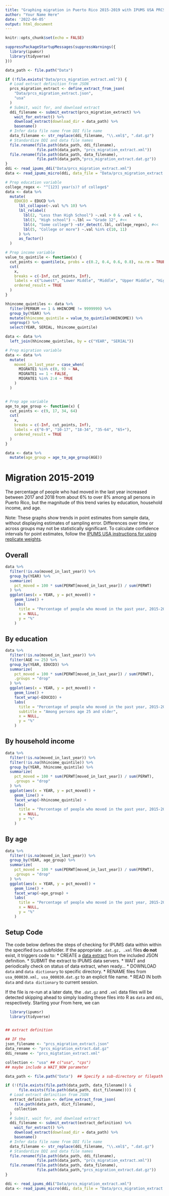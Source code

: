 ```yaml
---
title: "Graphing migration in Puerto Rico 2015-2019 with IPUMS USA PRCS data"
author: "Your Name Here"
date: '2022-04-05'
output: html_document
---
```


```r
knitr::opts_chunk$set(echo = FALSE)
```

```r
suppressPackageStartupMessages(suppressWarnings({
  library(ipumsr)
  library(tidyverse)
}))

data_path <- file.path("Data")  
```

```r
if (!file.exists("Data/prcs_migration_extract.xml")) {
  # Load extract definition from JSON
  prcs_migration_extract <- define_extract_from_json(
    "Data/prcs_migration_extract.json",
    "usa"
  )
  # Submit, wait for, and download extract
  ddi_filename <- submit_extract(prcs_migration_extract) %>% 
    wait_for_extract() %>% 
    download_extract(download_dir = data_path) %>% 
    basename()
  # Infer data file name from DDI file name
  data_filename <- str_replace(ddi_filename, "\\.xml$", ".dat.gz")
  # Standardize DDI and data file names 
  file.rename(file.path(data_path, ddi_filename),
              file.path(data_path, "prcs_migration_extract.xml"))
  file.rename(file.path(data_path, data_filename),
              file.path(data_path,"prcs_migration_extract.dat.gz"))
}
ddi <- read_ipums_ddi("Data/prcs_migration_extract.xml")
data <- read_ipums_micro(ddi, data_file = "Data/prcs_migration_extract.dat.gz")
```

```r
# Prep education variable
college_regex <- "^[123] year(s)? of college$"
data <- data %>% 
  mutate(
    EDUCD3 = EDUCD %>%
      lbl_collapse(~.val %/% 10) %>% 
      lbl_relabel(
        lbl(2, "Less than High School") ~.val > 0 & .val < 6,
        lbl(3, "High school") ~.lbl == "Grade 12", #<<
        lbl(4, "Some college") ~str_detect(.lbl, college_regex), #<<
        lbl(5, "College or more") ~.val %in% c(10, 11)
      ) %>%
      as_factor()
  )

# Prep income variable
value_to_quintile <- function(x) {
  cut_points <- quantile(x, probs = c(0.2, 0.4, 0.6, 0.8), na.rm = TRUE)
  cut(
    x, 
    breaks = c(-Inf, cut_points, Inf), 
    labels = c("Lowest", "Lower Middle", "Middle", "Upper Middle", "Highest"),
    ordered_result = TRUE
  )
}

hhincome_quintiles <- data %>% 
  filter(PERNUM == 1 & HHINCOME != 9999999) %>% 
  group_by(YEAR) %>% 
  mutate(hhincome_quintile = value_to_quintile(HHINCOME)) %>% 
  ungroup() %>% 
  select(YEAR, SERIAL, hhincome_quintile)

data <- data %>% 
  left_join(hhincome_quintiles, by = c("YEAR", "SERIAL"))

# Prep migration variable
data <- data %>% 
  mutate(
    moved_in_last_year = case_when(
      MIGRATE1 %in% c(0, 9) ~ NA, 
      MIGRATE1 == 1 ~ FALSE, 
      MIGRATE1 %in% 2:4 ~ TRUE
    )
  )


# Prep age variable
age_to_age_group <- function(x) {
  cut_points <- c(9, 17, 34, 64)
  cut(
    x,
    breaks = c(-Inf, cut_points, Inf),
    labels = c("0-9", "10-17", "18-34", "35-64", "65+"),
    ordered_result = TRUE
  )
}

data <- data %>% 
  mutate(age_group = age_to_age_group(AGE))
```

# Migration 2015-2019 {.tabset}

The percentage of people who had moved in the last year increased between 2017 
and 2018 from about 6% to over 8% among all persons in Puerto Rico, but the 
magnitude of this trend varies by education, household income, and age.

Note: These graphs show trends in point estimates from sample data, without 
displaying estimates of sampling error. Differences over time or across groups 
may not be statistically significant. To calculate confidence intervals for 
point estimates, follow the 
[IPUMS USA instructions for using replicate weights](https://usa.ipums.org/usa/repwt.shtml).

## Overall

```r
data %>% 
  filter(!is.na(moved_in_last_year)) %>% 
  group_by(YEAR) %>% 
  summarize(
    pct_moved = 100 * sum(PERWT[moved_in_last_year]) / sum(PERWT)
  ) %>% 
  ggplot(aes(x = YEAR, y = pct_moved)) +
    geom_line() +
    labs(
      title = "Percentage of people who moved in the past year, 2015-2019",
      x = NULL,
      y = "%"
    )
```

## By education

```r
data %>% 
  filter(!is.na(moved_in_last_year)) %>% 
  filter(AGE >= 25) %>%
  group_by(YEAR, EDUCD3) %>% 
  summarize(
    pct_moved = 100 * sum(PERWT[moved_in_last_year]) / sum(PERWT),
    .groups = "drop"
  ) %>% 
  ggplot(aes(x = YEAR, y = pct_moved)) +
    geom_line() +
    facet_wrap(~EDUCD3) +
    labs(
      title = "Percentage of people who moved in the past year, 2015-2019",
      subtitle = "Among persons age 25 and older",
      x = NULL,
      y = "%"
    )
```

## By household income

```r
data %>% 
  filter(!is.na(moved_in_last_year)) %>% 
  filter(!is.na(hhincome_quintile)) %>% 
  group_by(YEAR, hhincome_quintile) %>% 
  summarize(
    pct_moved = 100 * sum(PERWT[moved_in_last_year]) / sum(PERWT),
    .groups = "drop"
  ) %>% 
  ggplot(aes(x = YEAR, y = pct_moved)) +
    geom_line() +
    facet_wrap(~hhincome_quintile) +
    labs(
      title = "Percentage of people who moved in the past year, 2015-2019",
      x = NULL,
      y = "%"
    )
```


## By age

```r
data %>% 
  filter(!is.na(moved_in_last_year)) %>% 
  group_by(YEAR, age_group) %>% 
  summarize(
    pct_moved = 100 * sum(PERWT[moved_in_last_year]) / sum(PERWT),
    .groups = "drop"
  ) %>% 
  ggplot(aes(x = YEAR, y = pct_moved)) +
    geom_line() +
    facet_wrap(~age_group) +
    labs(
      title = "Percentage of people who moved in the past year, 2015-2019",
      x = NULL,
      y = "%"
    )
```


## Setup Code

The code below defines the steps of checking for IPUMS data within within the specified `Data` subfolder. If the appropriate `.dat.gz, .xml` files **do not** exist, it triggers code to:
* CREATE a [data extract]() from the included JSON definition. 
* SUBMIT the extract to IPUMS data servers.
* WAIT and periodically check on status of data extract, when ready...
* DOWNLOAD `data` and `data dictionary` to specific directory.
* RENAME files from `usa_000030.xml, usa_000030.dat.gz` to an explicit file name.
* READ IN both `data` and `data dictionary` to current session.

If the file is re-run at a later date, the `.dat.gz` and `.xml` data files will be detected skipping ahead to simply loading these files into R as `data` and `ddi`, respectively. Starting your 
From here, we can 

```r


  library(ipumsr)
  library(tidyverse)


## extract definition

## IF the 
json_filename <- "prcs_migration_extract.json"
data_rename <- "prcs_migration_extract.dat.gz"
ddi_rename <- "prcs_migtation_extract.xml" 

collection <- "usa" ## c("usa", "cps")
## maybe include a WAIT_NOW parameter

data_path <- file.path("Data")  ## Specify a sub-directory or filepath

if (!(file.exists(file.path(data_path, data_filename)) & 
      file.exists(file.path(data_path, dict_filename)))) {
  # Load extract definition from JSON
  extract_definition <- define_extract_from_json(
    file.path(data_path, dict_filename),
    collection
  )
  # Submit, wait for, and download extract
  ddi_filename <- submit_extract(extract_definition) %>% 
    wait_for_extract() %>% 
    download_extract(download_dir = data_path) %>% 
    basename()
  # Infer data file name from DDI file name
  data_filename <- str_replace(ddi_filename, "\\.xml$", ".dat.gz")
  # Standardize DDI and data file names 
  file.rename(file.path(data_path, ddi_filename),
              file.path(data_path, "prcs_migration_extract.xml"))
  file.rename(file.path(data_path, data_filename),
              file.path(data_path,"prcs_migration_extract.dat.gz"))
}

ddi <- read_ipums_ddi("Data/prcs_migration_extract.xml")
data <- read_ipums_micro(ddi, data_file = "Data/prcs_migration_extract.dat.gz")

```
